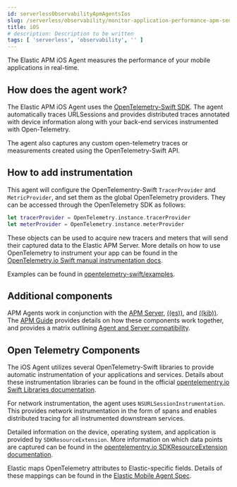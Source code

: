 ```yaml
---
id: serverlessObservabilityApmAgentsIos
slug: /serverless/observability/monitor-application-performance-apm-send-traces-to-elastic-ios
title: iOS
# description: Description to be written
tags: [ 'serverless', 'observability', '' ]
---
```



<div id="intro"></div>

The Elastic APM iOS Agent measures the performance of your mobile applications in real-time.

<div id="how-it-works"></div>

## How does the agent work?
The Elastic APM iOS Agent uses the [OpenTelemetry-Swift SDK](https://github.com/open-telemetry/opentelemetry-swift).
The agent automatically traces URLSessions and provides distributed traces annotated with device information along
with your back-end services instrumented with Open-Telemetry.

The agent also captures any custom open-telemetry traces or measurements created using the OpenTelemetry-Swift API.

<div id="manual-instrumentation"></div>

## How to add instrumentation
This agent will configure the OpenTelementry-Swift `TracerProvider` and `MetricProvider`, and set them as the global OpenTelemetry providers. They can be accessed through the OpenTelemetry SDK as follows:

```swift
let tracerProvider = OpenTelemetry.instance.tracerProvider
let meterProvider = OpenTelemetry.instance.meterProvider
```

These objects can be used to acquire new tracers and meters that will send their captured data to the Elastic APM Server. More details on how to use OpenTelemetry to instrument your app can be found in the [OpenTelemetry.io Swift manual instrumentation docs](https://opentelemetry.io/docs/instrumentation/swift/manual).

Examples can be found in [opentelemetry-swift/examples](https://github.com/open-telemetry/opentelemetry-swift/tree/main/Examples).

<div id="additional-components"></div>

## Additional components
APM Agents work in conjunction with the [APM Server](((apm-guide-ref))/index.html), [((es))](((ref))/index.html), and [((kib))](((kibana-ref))/index.html).
The [APM Guide](((apm-guide-ref))/index.html) provides details on how these components work together,
and provides a matrix outlining [Agent and Server compatibility](((apm-guide-ref))/agent-server-compatibility.html).

## Open Telemetry Components
The iOS Agent utilizes several OpenTelemetry-Swift libraries to provide automatic instrumentation of your applications and services. Details about these instrumentation libraries can be found in the official [opentelementry.io Swift Libraries documentation](https://opentelemetry.io/docs/instrumentation/swift/libraries/).

For network instrumentation, the agent uses `NSURLSessionInstrumentation`. This provides network instrumentation in the form of spans and enables distributed tracing for all instrumented downstream services.

Detailed information on the device, operating system, and application is provided by `SDKResourceExtension`. More information on which data points are captured can be found in the  [opentelementry.io SDKResourceExtension documentation](https://opentelemetry.io/docs/instrumentation/swift/manual/#SDKResourceExtension).

Elastic maps OpenTelemetry attributes to Elastic-specific fields. Details of these mappings can be found in the [Elastic Mobile Agent Spec](https://github.com/elastic/apm/tree/main/specs/agents/mobile).
